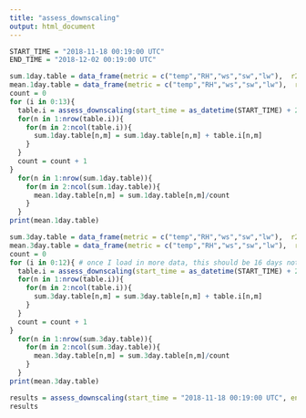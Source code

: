 ```yaml
---
title: "assess_downscaling"
output: html_document
---
```


```r
START_TIME = "2018-11-18 00:19:00 UTC"
END_TIME = "2018-12-02 00:19:00 UTC"


```

```r
sum.1day.table = data_frame(metric = c("temp","RH","ws","sw","lw"),  r2.no.noise.ds = rep(0,5), r2.ds.obs = rep(0,5),mean.residual.no.noise = rep(0,5), mean.residual.with.noise = rep(0,5))
mean.1day.table = data_frame(metric = c("temp","RH","ws","sw","lw"),  r2.no.noise.ds = rep(NA,5), r2.ds.obs = rep(NA,5),mean.residual.no.noise = rep(NA,5), mean.residual.with.noise = rep(NA,5))
count = 0
for (i in 0:13){
  table.i = assess_downscaling(start_time = as_datetime(START_TIME) + 24*60*60 * i, end_time = as_datetime(START_TIME) +  24*60*60 * (i + 1)) # iterating one day at a time, 1-day intervals
  for(n in 1:nrow(table.i)){
    for(m in 2:ncol(table.i)){
      sum.1day.table[n,m] = sum.1day.table[n,m] + table.i[n,m]
    }
  }
  count = count + 1
}
  for(n in 1:nrow(sum.1day.table)){
    for(m in 2:ncol(sum.1day.table)){
      mean.1day.table[n,m] = sum.1day.table[n,m]/count
    }
  }
print(mean.1day.table)
```


```r
sum.3day.table = data_frame(metric = c("temp","RH","ws","sw","lw"),  r2.no.noise.ds = rep(0,5), r2.ds.obs = rep(0,5),mean.residual.no.noise = rep(0,5), mean.residual.with.noise = rep(0,5))
mean.3day.table = data_frame(metric = c("temp","RH","ws","sw","lw"),  r2.no.noise.ds = rep(NA,5), r2.ds.obs = rep(NA,5),mean.residual.no.noise = rep(NA,5), mean.residual.with.noise = rep(NA,5))
count = 0
for (i in 0:12){ # once I load in more data, this should be 16 days not 13
  table.i = assess_downscaling(start_time = as_datetime(START_TIME) + 24*60*60 * i, end_time = as_datetime(START_TIME) +  24*60*60 * (i + 3)) # iterating one day at a time, 3-day intervals
  for(n in 1:nrow(table.i)){
    for(m in 2:ncol(table.i)){
      sum.3day.table[n,m] = sum.3day.table[n,m] + table.i[n,m]
    }
  }
  count = count + 1
}
  for(n in 1:nrow(sum.3day.table)){
    for(m in 2:ncol(sum.3day.table)){
      mean.3day.table[n,m] = sum.3day.table[n,m]/count
    }
  }
print(mean.3day.table)
```
```r
results = assess_downscaling(start_time = "2018-11-18 00:19:00 UTC", end_time = "2018-12-02 00:19:00 UTC")
results

```
